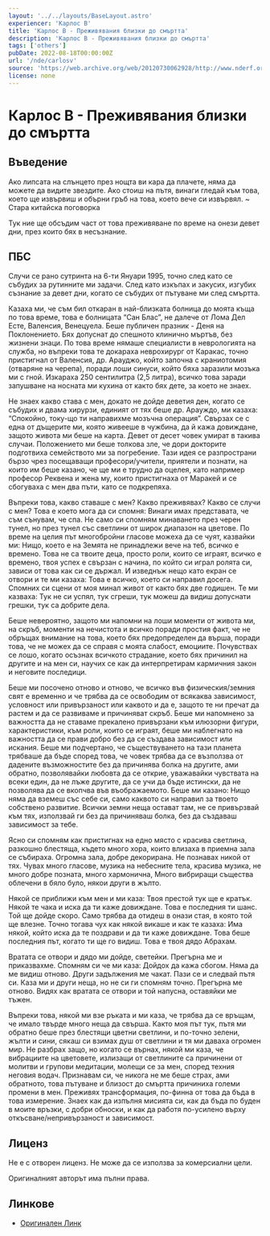 ```yaml
---
layout: '../../layouts/BaseLayout.astro'
experiencer: 'Карлос В'
title: 'Карлос В - Преживявания близки до смъртта'
description: 'Карлос В - Преживявания близки до смъртта'
tags: ['others']
pubDate: 2022-08-18T00:00:00Z
url: '/nde/carlosv'
source: 'https://web.archive.org/web/20120730062928/http://www.nderf.org/carlos_v%27s_nde.htm'
license: none
---
```


# Карлос В - Преживявания близки до смъртта

## Въведение

Ако липсата на слънцето през нощта ви кара да плачете, няма да можете да видите звездите. Ако стоиш на пътя, винаги гледай към това, което ще извървиш и обърни гръб на това, което вече си извървял. ~ Стара китайска поговорка

Тук ние ще обсъдим част от това преживяване по време на онези девет дни, през които бях в несъзнание.

## ПБС

Случи се рано сутринта на 6-ти Януари 1995, точно след като се събудих за рутинните ми задачи. След като изкъпах и закусих, изгубих съзнание за девет дни, когато се събудих от пътуване ми след смъртта.

Казаха ми, че съм бил откаран в най-близката болница до моята къща по това време, това е болницата “Сан Блас”, не далече от Лома Дел Есте, Валенсия, Венецуела. Беше публичен празник - Деня на Поклонението. Бях допуснат до спешното клинично мъртъв, без жизнени знаци. По това време нямаше специалисти в неврологията на служба, но въпреки това те докараха неврохирург от Каракас, точно пристигнал от Валенсия, др. Арауджо, който започна с краниотомия (отваряне на черепа), поради лоши синуси, който бяха заразили мозъка ми с гной. Изкараха 250 сентилитра (2,5 литра), всичко това заради запушване на носната ми кухина от както бях дете, за което не знаех.

Не знаех какво става с мен, докато не дойде деветия ден, когато се събудих и двама хирурзи, единият от тях беше др. Арауждо, ми казаха: “Спокойно, току-що ти направихме мозъчна операция”. Свързах се с една от дъщерите ми, която живееше в чужбина, да й кажа довиждане, защото живота ми беше на карта. Девет от десет човек умират в такива случаи. Положението ми беше толкова зле, че дори докторите подготвиха семейството ми за погребение. Тази идея се разпространи бързо чрез посещаващи професори/учители, приятели и познати, на които им беше казано, че ще ми е трудно да оцелея, като например професор Реквена и жена му, които пристигнаха от Маракей и се сбогуваха с мен два пъти, като се подкрепяха.

Въпреки това, какво ставаше с мен? Какво преживявах? Какво се случи с мен? Това е което мога да си спомня: Винаги имах представата, че съм сънувам, че спа. Не само си спомням минаването през черен тунел, но през тунел със светлини от широк диапазон на цветове. По време на целия път многобройни гласове можеха да се чуят, казвайки ми: Нищо, което е на Земята не принадлежи вече на теб, всичко е времено. Това не са твоите деца, просто роли, които се играят, всичко е времено, твоя успех е свързан с начина, по който си играл ролята си, зависи от това как си се държал. И изведнъж нещо като екран се отвори и те ми казаха: Това е всичко, което си направил досега. Спомних си сцени от моя минал живот от както бях две годишен. Те ми казваха: Тук не си успял, тук сгреши, тук можеш да видиш допуснати грешки, тук са добрите дела.

Беше невероятно, защото ми напомни на лоши моменти от живота ми, на скръб, моменти на нечистота и всичко поради простия факт, че не обръщах внимание на това, което бях предопределен да върша, поради това, че не можех да се справя с моята слабост, емоциите. Почувствах се лошо, когато осъзнах всичкото страдание, което бях причинил на другите и на мен си, научих се как да интерпретирам кармичния закон и неговите последици.

Беше ми посочено отново и отново, че всичко във физическия/земния свят е временно и че трябва да се освободим от всякаква зависимост, условност или привързаност или каквото и да е, защото те ни пречат да растем и да се развиваме и причиняват скръб. Беше ми напомнено за важността да не ставаме прекалено привързани към илюзорни фигури, характеристики, към роли, които се играят, беше ми наблегнато на важността да се прави добро без да се създава зависимост или искания. Беше ми подчертано, че съществуването на тази планета трябваше да бъде според това, че човек трябва да се възползва от дадените възможностите без да причинява болка на другите, ами обратно, позволявайки любовта да се открие, уважавайки чувствата на всеки един, да не лъже другите, да се учи да бъде истински, да не позволява да се вкопчва във въображаемото. Беше ми казано: Нищо няма да вземеш със себе си, само каквото си направил за твоето собствено развитие. Всички земни неща остават там, не се привързвай към тях, използвай ги без да причиняваш болка, без да създаваш зависимост за тебе.

Ясно си спомням как пристигнах на едно място с красива светлина, разкошно блестяща, където много хора, които влизаха в приемна зала се събираха. Огромна зала, добре декорирана. Не познавах никой от тях. Чувах много гласове, музика на небесните тела, красива музика, не много добре позната, много хармонична, Много вибриращи същества облечени в бяло було, някои други в жълто.

Някой се приближи към мен и ми каза: Твоя престой тук ще е кратък. Някой те чака и иска да ти каже довиждане. Това е последния ти шанс. Той ще дойде скоро. Само трябва да отидеш в онази стая, в която той ще влезне. Точно тогава чух как някой викаше и как те казаха: Има някой, който иска да те поздрави и да ти каже довиждане. Това беше последния път, когато ти ще го видиш. Това е твоя дядо Абрахам.

Вратата се отвори и дядо ми дойде, светейки. Прегърна ме и приказвахме. Спомням си че ми каза: Дойдох да кажа сбогом. Няма да ме видиш отново. Други задължения ме чакат. Пази се и следвай пътя си. Каза ми и други неща, но не си ги спомням точно. Прегърна ме отново. Видях как вратата се отвори и той напусна, оставяйки ме тъжен.

Въпреки това, някой ми взе ръката и ми каза, че трябва да се връщам, че имало твърде много неща да свърша. Както моя път тук, пътя ми обратно беше през блестящи цветни светлини, и по-точно зелени, жълти и сини, сякаш си взимах душ от светлини и тя ми даваха огромен мир. Не разбрах защо, но когато се върнах, някой ми каза, че вибрациите на цветовете, излизащи от светлините са причинени от молитви и групови медитации, молещи се за мен, според техния неговия водач. Признавам си, че никога не ме беше страх, ами обратното, това пътуване и близост до смъртта причиниха големи промени в мен. Преживях трансформация, по-финна от това да бъда в това измерение. Знаех как да изпълня мисията си, как да бъда по буден в моите връзки, с добри обноски, и как да работя по-усилено върху откъсване/непривързаност и зависимост.

## Лиценз

Не е с отворен лиценз. Не може да се използва за комерсиални цели.

Оригиналният авторът има пълни права.

## Линкове

- [Оригинален Линк](https://web.archive.org/web/20120730062928/http://www.nderf.org/carlos_v%27s_nde.htm)
